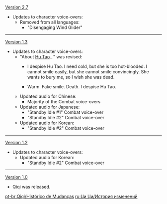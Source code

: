{{Change History/Header}}
[[Version 2.7]]
*Updates to character voice-overs:
**Removed from all languages:
***"Disengaging Wind Glider"
----
[[Version 1.3]]
*Updates to character voice-overs:
**"About [[Hu Tao]]..." was revised:
***{{Color|Old:}} I despise Hu Tao. I need cold, but she is too hot-blooded. I cannot smile easily, but she cannot smile convincingly. She wants to bury me, so I wish she was dead.
***{{Color|New:}} Warm. Fake smile. Death. I despise Hu Tao.
**Updated audio for Chinese:
***Majority of the Combat voice-overs
**Updated audio for Japanese:
***"Standby Idle #1" Combat voice-over
***"Standby Idle #2" Combat voice-over
**Updated audio for Korean:
***"Standby Idle #2" Combat voice-over
----
[[Version 1.2]]
*Updates to character voice-overs:
**Updated audio for Korean:
***"Standby Idle #2" Combat voice-over
----
[[Version 1.0]]
*Qiqi was released.
<noinclude>

[[pt-br:Qiqi/Histórico de Mudanças]]
[[ru:Ци Ци/История изменений]]
</noinclude>